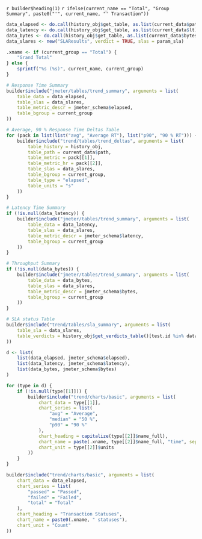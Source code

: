 
<span id='`r to_id(ifelse(current_name == "Total", current_group, current_name))`' />

`r builder$heading(1)` `r ifelse(current_name == "Total", "Group Summary", paste0("'", current_name, "' Transaction"))`

```r
data_elapsed <- do.call(history_obj$get_table, as.list(current_data$path))
data_latency <- do.call(history_obj$get_table, as.list(current_data$lt))
data_bytes <- do.call(history_obj$get_table, as.list(current_data$bytes))
data_slares <- new("SLAResults", verdict = TRUE, slas = param_sla)

.xname <- if (current_group == "Total") {
    "Grand Total"
} else {
    sprintf("%s (%s)", current_name, current_group)
}

# Response Time Summary
builder$include("jmeter/tables/trend_summary", arguments = list(
    table_data = data_elapsed,
    table_slas = data_slares,
    table_metric_descr = jmeter_schema$elapsed,
    table_bgroup = current_group
))

# Average, 90 % Response Time Deltas Table
for (pack in list(list("avg", "Average RT"), list("p90", "90 % RT"))) {
    builder$include("trend/tables/trend_deltas", arguments = list(
        table_history = history_obj,
        table_path = current_data$path,
        table_metric = pack[[1]],
        table_metric_hr = pack[[2]],
        table_slas = data_slares,
        table_bgroup = current_group,
        table_type = "elapsed",
        table_units = "s"
    ))
}

# Latency Time Summary
if (!is.null(data_latency)) {
    builder$include("jmeter/tables/trend_summary", arguments = list(
        table_data = data_latency,
        table_slas = data_slares,
        table_metric_descr = jmeter_schema$latency,
        table_bgroup = current_group
    ))
}

# Throughput Summary
if (!is.null(data_bytes)) {
    builder$include("jmeter/tables/trend_summary", arguments = list(
        table_data = data_bytes,
        table_slas = data_slares,
        table_metric_descr = jmeter_schema$bytes,
        table_bgroup = current_group
    ))
}

# SLA status Table
builder$include("trend/tables/sla_summary", arguments = list(
    table_sla = data_slares,
    table_verdicts = history_obj$get_verdicts_table()[test.id %in% data_elapsed$test.id]
))

d <- list(
    list(data_elapsed, jmeter_schema$elapsed), 
    list(data_latency, jmeter_schema$latency),
    list(data_bytes, jmeter_schema$bytes)
)

for (type in d) {
    if (!is.null(type[[1]])) {
        builder$include("trend/charts/basic", arguments = list(
            chart_data = type[[1]],
            chart_series = list(
                "avg" = "Average", 
                "median" = "50 %",
                "p90" = "90 %"
            ),
            chart_heading = capitalize(type[[2]]$name_full),
            chart_name = paste(.xname, type[[2]]$name_full, "time", sep = " "),
            chart_unit = type[[2]]$units
        ))
    }
}

builder$include("trend/charts/basic", arguments = list(
    chart_data = data_elapsed,
    chart_series = list(
        "passed" = "Passed",
        "failed" = "Failed",
        "total" = "Total"
    ),
    chart_heading = "Transaction Statuses",
    chart_name = paste0(.xname, " statuses"),
    chart_unit = "Count"
))
```
